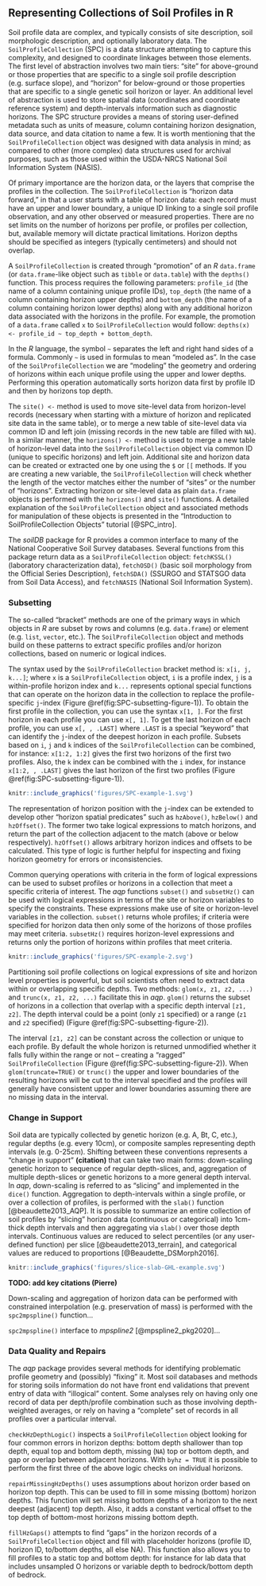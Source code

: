 

## Representing Collections of Soil Profiles in R

Soil profile data are complex, and typically consists of site description, soil morphologic description, and optionally laboratory data. 
The `SoilProfileCollection` (SPC) is a data structure attempting to capture this complexity, and designed to coordinate linkages between those elements. 
<!-- Methods (data structure-specific functions) operating on the SPC include special constraints to ensure linkages aren't broken during routing operations such as editing, sub-setting, or combining collections.  -->
The first level of abstraction involves two main tiers: "site" for above-ground or those properties that are specific to a single soil profile description (e.g. surface slope), and "horizon" for below-ground or those properties that are specific to a single genetic soil horizon or layer. An additional level of abstraction is used to store spatial data (coordinates and coordinate reference system) and depth-intervals information such as diagnostic horizons. The SPC structure provides a means of storing user-defined metadata such as units of measure, column containing horizon designation, data source, and data citation to name a few. It is worth mentioning that the `SoilProfileCollection` object was designed with data analysis in mind; as compared to other (more complex) data structures used for archival purposes, such as those used within the USDA-NRCS National Soil Information System (NASIS).

Of primary importance are the horizon data, or the layers that comprise the profiles in the collection. The `SoilProfileCollection` is "horizon data forward," in that a user starts with a table of horizon data: each record must have an upper and lower boundary, a unique ID linking to a single soil profile observation, and any other observed or measured properties. There are no set limits on the number of horizons per profile, or profiles per collection, but, available memory will dictate practical limitations. Horizon depths should be specified as integers (typically centimeters) and should not overlap.

A `SoilProfileCollection` is created through "promotion" of an *R* `data.frame` (or `data.frame`-like object such as `tibble` or `data.table`) with the `depths()` function. This process requires the following parameters: `profile_id` (the name of a column containing unique profile IDs), `top_depth` (the name of a column containing horizon upper depths) and `bottom_depth` (the name of a column containing horizon lower depths) along with any additional horizon data associated with the horizons in the profile. For example, the promotion of a `data.frame` called `x` to `SoilProfileCollection` would follow: `depths(x) <- profile_id ~ top_depth + bottom_depth`.

<!-- sorry Pierre we are using US-EN conventions everywhere else... -->
In the *R* language, the symbol `~` separates the left and right hand sides of a formula. Commonly `~` is used in formulas to mean "modeled as". In the case of the `SoilProfileCollection` we are "modeling" the geometry and ordering of horizons within each unique profile using the upper and lower depths. Performing this operation automatically sorts horizon data first by profile ID and then by horizons top depth. 

The `site() <-` method is used to move site-level data from horizon-level records (necessary when starting with a mixture of horizon and replicated site data in the same table), or to merge a new table of site-level data via common ID and left join (missing records in the new table are filled with `NA`). In a similar manner, the `horizons() <-` method is used to merge a new table of horizon-level data into the `SoilProfileCollection` object via common ID (unique to specific horizons) and left join. Additional site and horizon data can be created or extracted one by one using the `$` or `[[` methods. If you are creating a new variable, the `SoilProfileCollection` will check whether the length of the vector matches either the number of "sites" or the number of "horizons". Extracting horizon or site-level data as plain `data.frame` objects is performed with the `horizons()` and `site()` functions. A detailed explanation of the `SoilProfileCollection` object and associated methods for manipulation of these objects is presented in the "Introduction to SoilProfileCollection Objects" tutorial [@SPC_intro].

The *soilDB* package for R provides a common interface to many of the National Cooperative Soil Survey databases. Several functions from this package return data as a `SoilProfileCollection` object: `fetchKSSL()` (laboratory characterization data), `fetchOSD()` (basic soil morphology from the Official Series Description), `fetchSDA()` (SSURGO and STATSGO data from Soil Data Access), and `fetchNASIS` (National Soil Information System).


### Subsetting

The so-called "bracket" methods are one of the primary ways in which objects in *R* are subset by rows and columns (e.g. `data.frame`) or element (e.g. `list`, `vector`, etc.). The `SoilProfileCollection` object and methods build on these patterns to extract specific profiles and/or horizon collections, based on numeric or logical indices.

The syntax used by the `SoilProfileCollection` bracket method is: `x[i, j, k...]`; where `x` is a `SoilProfileCollection` object, `i` is a profile index, `j` is a within-profile horizon index and `k...` represents optional special functions that can operate on the horizon data in the collection to replace the profile-specific `j`-index (Figure \@ref(fig:SPC-subsetting-figure-1)). To obtain the first profile in the collection, you can use the syntax `x[1, ]`. For the first horizon in each profile you can use `x[, 1]`. To get the last horizon of each profile, you can use `x[, , .LAST]` where `.LAST` is a special "keyword" that can identify the `j`-index of the deepest horizon in each profile. Subsets based on `i`, `j` and `k` indices of the `SoilProfileCollection` can be combined, for instance: `x[1:2, 1:2]` gives the first two horizons of the first two profiles. Also, the `k` index can be combined with the `i` index, for instance `x[1:2, , .LAST]` gives the last horizon of the first two profiles (Figure \@ref(fig:SPC-subsetting-figure-1)).


```r
knitr::include_graphics('figures/SPC-example-1.svg')
```

The representation of horizon position with the `j`-index can be extended to develop other "horizon spatial predicates" such as `hzAbove()`, `hzBelow()` and `hzOffset()`. The former two take logical expressions to match horizons, and return the part of the collection adjacent to the match (above or below respectively). `hzOffset()` allows arbitrary horizon indices and offsets to be calculated. This type of logic is further helpful for inspecting and fixing horizon geometry for errors or inconsistencies.

Common querying operations with criteria in the form of logical expressions can be used to subset profiles or horizons in a collection that meet a specific criteria of interest. The *aqp* functions `subset()` and `subsetHz()` can be used with logical expressions in terms of the site or horizon variables to specify the constraints. These expressions make use of site or horizon-level variables in the collection. `subset()` returns whole profiles; if criteria were specified for horizon data then only some of the horizons of those profiles may meet criteria. `subsetHz()` requires horizon-level expressions and returns only the portion of horizons within profiles that meet criteria.


```r
knitr::include_graphics('figures/SPC-example-2.svg')
```

Partitioning soil profile collections on logical expressions of site and horizon level properties is powerful, but soil scientists often need to extract data within or overlapping specific depths. Two methods: `glom(x, z1, z2, ...)` and `trunc(x, z1, z2, ...)` facilitate this in *aqp*. `glom()` returns the subset of horizons in a collection that overlap with a specific depth interval `[z1, z2]`. The depth interval could be a point (only `z1` specified) or a range (`z1` and `z2` specified) (Figure \@ref(fig:SPC-subsetting-figure-2)).

The interval `[z1, z2]` can be constant across the collection or unique to each profile. By default the whole horizon is returned unmodified whether it falls fully within the range or not -- creating a "ragged" `SoilProfileCollection` (Figure \@ref(fig:SPC-subsetting-figure-2)). When `glom(truncate=TRUE)` or `trunc()` the upper and lower boundaries of the resulting horizons will be cut to the interval specified and the profiles will generally have consistent upper and lower boundaries assuming there are no missing data in the interval.


<!-- ### Iteration -->

<!-- The *aqp* package provides methods for iterating (looping) over the profiles in a `SoilProfileCollection` object. Following the precedent of the base *R* `*apply()` functions, `profileApply()` will apply a function to each element (e.g. single profile) of a `SoilProfileCollection` object.  -->

<!-- The results of running the function on each profile are usually a single value per profile or horizon, with the argument default of `simplify = TRUE` converting them back to simplest vector representation. Alternately, the result can be one or more rows of a `data.frame` with the argument `frameify = TRUE` to automatically create a `data.frame` with the results. Results that cannot be flattened to a vector or `data.frame` are returned as a `list` -- for example, a function returning `SoilProfileCollection` objects. -->


<!-- c/o Pierre: this is really important / unique, we have to discuss it here -->

### Change in Support

<!-- figure showing slice/slab/MPS if we can -->

<!-- Dylan will do this -->

Soil data are typically collected by genetic horizon (e.g. A, Bt, C, etc.), regular depths (e.g. every 10cm), or composite samples representing depth intervals (e.g. 0-25cm). Shifting between these conventions represents a "change in support" **(citation)** that can take two main forms: down-scaling genetic horizon to sequence of regular depth-slices, and, aggregation of multiple depth-slices or genetic horizons to a more general depth interval. In *aqp*, down-scaling is referred to as "slicing" and implemented in the `dice()` function. Aggregation to depth-intervals within a single profile, or over a collection of profiles, is performed with the `slab()` function [@beaudette2013_AQP]. It is possible to summarize an entire collection of soil profiles by "slicing" horizon data (continuous or categorical) into 1cm-thick depth intervals and then aggregating via `slab()` over those depth intervals. Continuous values are reduced to select percentiles (or any user-defined function) per slice [@beaudette2013_terrain], and categorical values are reduced to proportions [@Beaudette_DSMorph2016].


<!-- adapted from 2015 DSMorph ideas / figure -->
<!-- not sure if this is going to work here -->
```r
knitr::include_graphics('figures/slice-slab-GHL-example.svg')
```

<!-- try to work-in [@harradine1963] -->




<!-- Pierre will do this -->
**TODO: add key citations (Pierre)**

Down-scaling and aggregation of horizon data can be performed with constrained interpolation (e.g. preservation of mass) is performed with the `spc2mpspline()` function...

`spc2mpspline()` interface to *mpspline2* [@mpspline2_pkg2020]...



### Data Quality and Repairs

The *aqp* package provides several methods for identifying problematic profile geometry and (possibly) "fixing" it. Most soil databases and methods for storing soils information do not have front end validations that prevent entry of data with "illogical" content. Some analyses rely on having only one record of data per depth/profile combination such as those involving depth-weighted averages, or rely on having a "complete" set of records in all profiles over a particular interval.

`checkHzDepthLogic()` inspects a `SoilProfileCollection` object looking for four common errors in horizon depths: bottom depth shallower than top depth, equal top and bottom depth, missing (`NA`) top or bottom depth, and gap or overlap between adjacent horizons. With `byhz = TRUE` it is possible to perform the first three of the above logic checks on individual horizons. 

`repairMissingHzDepths()` uses assumptions about horizon order based on horizon top depth. This can be used to fill in some missing (bottom) horizon depths. This function will set missing bottom depths of a horizon to the next deepest (adjacent) top depth. Also, it adds a constant vertical offset to the top depth of bottom-most horizons missing bottom depth. 

`fillHzGaps()` attempts to find "gaps" in the horizon records of a `SoilProfileCollection` object and fill with placeholder horizons (profile ID, horizon ID, to/bottom depths, all else NA). This function also allows you to fill profiles to a static top and bottom depth: for instance for lab data that includes unsampled O horizons or variable depth to bedrock/bottom depth of bedrock. 

